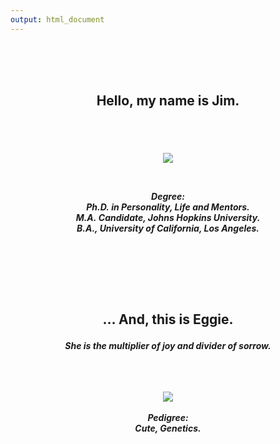 ```yaml
---
output: html_document
---
```



<head>
<link rel="stylesheet" href="css/animate.css">
<script src="js/wow.min.js"> </script>
<script> new WOW().init(); </script>
</head>

<center>
<br><br><br>

<h2> <div class="wow fadeIn animated"> 
<p style="text-align: center;"> Hello, my name is Jim. </p></div>
<br>
<br> <div class="wow fadeIn animated" data-wow-delay="1.5s">
![](attach/jimface.png)</div>
<br>
<h5> <div class="wow fadeIn animated" data-wow-delay="2s"> <p style="text-align: center;">
Degree:
<br>
Ph.D. in Personality, Life and Mentors.
<br>
M.A. Candidate, Johns Hopkins University.
<br>
B.A., University of California, Los Angeles.
</p></div>


<h2> 
<br><br><br>
<div class="wow fadeIn animated" data-wow-delay="4.5s"> <p style="text-align: center;">
... And, this is Eggie.
</p></div>
<h5><div class="wow fadeIn animated" data-wow-delay="6s"><p style="text-align: center;">
She is the multiplier of joy and divider of sorrow.</p></div>
<br>
<br>
<br>
<div class="wow fadeInUp animated" data-wow-offset="300">![](attach/eggie.png)
<br>
<br>
Pedigree:
<br>
Cute, Genetics.
</p></div></center>
<br><br><br><br><br><br><br><br><br>